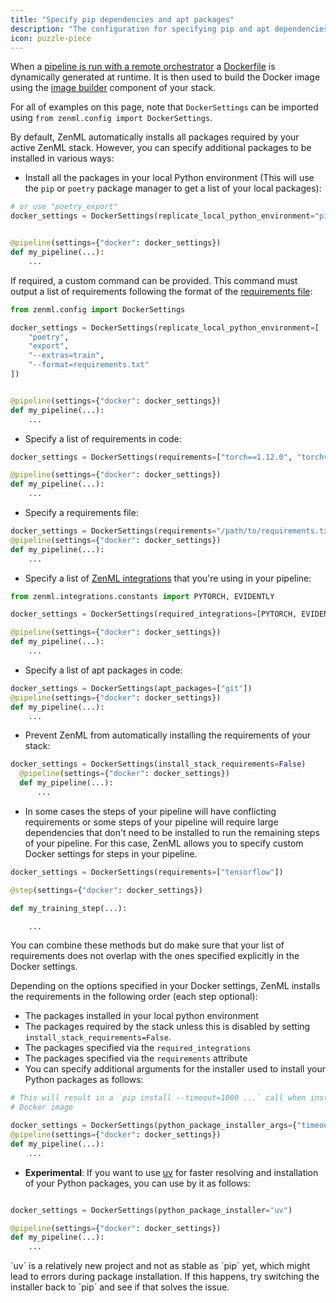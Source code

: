 ```yaml
---
title: "Specify pip dependencies and apt packages"
description: "The configuration for specifying pip and apt dependencies only works in the remote pipeline case, and is disregarded for local pipelines (i.e. pipelines that run locally without having to build a Docker image)."
icon: puzzle-piece
---
```




When a [pipeline is run with a remote orchestrator](latest/usage/project-setup/configure-python-environments) a [Dockerfile](https://docs.docker.com/engineversions/0.66.0/reference/builder/) is dynamically generated at runtime. It is then used to build the Docker image using the [image builder](latest/usage/project-setup/configure-python-environments#-configure-python-environments) component of your stack.

For all of examples on this page, note that `DockerSettings` can be imported using `from zenml.config import DockerSettings`.

By default, ZenML automatically installs all packages required by your active ZenML stack. However, you can specify additional packages to be installed in various ways:

* Install all the packages in your local Python environment (This will use the `pip` or `poetry` package manager to get a list of your local packages):

```py
# or use "poetry_export"
docker_settings = DockerSettings(replicate_local_python_environment="pip_freeze")


@pipeline(settings={"docker": docker_settings})
def my_pipeline(...):
    ...
```

If required, a custom command can be provided. This command must output a list of requirements following the format of the [requirements file](https://pip.pypa.io/en/stableversions/0.66.0/reference/requirements-file-format/):


```py
from zenml.config import DockerSettings

docker_settings = DockerSettings(replicate_local_python_environment=[
    "poetry",
    "export",
    "--extras=train",
    "--format=requirements.txt"
])


@pipeline(settings={"docker": docker_settings})
def my_pipeline(...):
    ...
```

* Specify a list of requirements in code:

```py
docker_settings = DockerSettings(requirements=["torch==1.12.0", "torchvision"])

@pipeline(settings={"docker": docker_settings})
def my_pipeline(...):
    ...
```
* Specify a requirements file:

```py
docker_settings = DockerSettings(requirements="/path/to/requirements.txt")
@pipeline(settings={"docker": docker_settings})
def my_pipeline(...):
    ...
```
* Specify a list of [ZenML integrations](latest/stack-components/component-guide) that you're using in your pipeline:


```py
from zenml.integrations.constants import PYTORCH, EVIDENTLY

docker_settings = DockerSettings(required_integrations=[PYTORCH, EVIDENTLY])

@pipeline(settings={"docker": docker_settings})
def my_pipeline(...):
    ...
```

* Specify a list of apt packages in code:

```py
docker_settings = DockerSettings(apt_packages=["git"])
@pipeline(settings={"docker": docker_settings})
def my_pipeline(...):
    ...
```
* Prevent ZenML from automatically installing the requirements of your stack:
```py
docker_settings = DockerSettings(install_stack_requirements=False)
  @pipeline(settings={"docker": docker_settings})
  def my_pipeline(...):
      ...
```
* In some cases the steps of your pipeline will have conflicting requirements or some steps of your pipeline will require large dependencies that don't need to be installed to run the remaining steps of your pipeline. For this case, ZenML allows you to specify custom Docker settings for steps in your pipeline.

```py
docker_settings = DockerSettings(requirements=["tensorflow"])

@step(settings={"docker": docker_settings})

def my_training_step(...):

    ...
```

<Info>
    You can combine these methods but do make sure that your list of requirements does not overlap with the ones specified explicitly in the Docker settings.
</Info>

Depending on the options specified in your Docker settings, ZenML installs the requirements in the following order (each step optional):

* The packages installed in your local python environment
* The packages required by the stack unless this is disabled by setting `install_stack_requirements=False`.
* The packages specified via the `required_integrations`
* The packages specified via the `requirements` attribute
* You can specify additional arguments for the installer used to install your Python packages as follows:

```py
# This will result in a `pip install --timeout=1000 ...` call when installing packages in the
# Docker image

docker_settings = DockerSettings(python_package_installer_args={"timeout": 1000})
@pipeline(settings={"docker": docker_settings})
def my_pipeline(...):
    ...
```

* **Experimental**: If you want to use [uv](https://github.com/astral-sh/uv) for faster resolving and installation of your Python packages, you can use by it as follows:

```py

docker_settings = DockerSettings(python_package_installer="uv")

@pipeline(settings={"docker": docker_settings})
def my_pipeline(...):
    ...
```

<Info>
    `uv` is a relatively new project and not as stable as `pip` yet, which might lead to errors during package installation. If this happens, try switching the installer back to `pip` and see if that solves the issue.
</Info>

